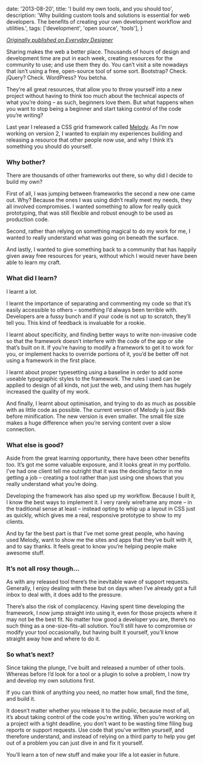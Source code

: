   date: '2013-08-20',
  title: 'I build my own tools, and you should too',
  description: 'Why building custom tools and solutions is essential for web developers. The benefits of creating your own development workflow and utilities.',
  tags: ['development', 'open source', 'tools'],
}

[_Originally published on Everyday Designer_](http://everydaydesigner.net/development/i-build-my-own-tools-and-you-should-too)

Sharing makes the web a better place. Thousands of hours of design and development time are put in each week, creating resources for the community to use; and use them they do. You can’t visit a site nowadays that isn’t using a free, open-source tool of some sort. Bootstrap? Check. jQuery? Check. WordPress? You betcha.

They’re all great resources, that allow you to throw yourself into a new project without having to think too much about the technical aspects of what you’re doing – as such, beginners love them. But what happens when you want to stop being a beginner and start taking control of the code you’re writing?

Last year I released a CSS grid framework called [Melody](//melody.molovo.co). As I’m now working on version 2, I wanted to explain my experiences building and releasing a resource that other people now use, and why I think it’s something you should do yourself.

### Why bother?

There are thousands of other frameworks out there, so why did I decide to build my own?

First of all, I was jumping between frameworks the second a new one came out. Why? Because the ones I was using didn’t really meet my needs, they all involved compromises. I wanted something to allow for really quick prototyping, that was still flexible and robust enough to be used as production code.

Second, rather than relying on something magical to do my work for me, I wanted to really understand what was going on beneath the surface.

And lastly, I wanted to give something back to a community that has happily given away free resources for years, without which I would never have been able to learn my craft.

### What did I learn?

I learnt a lot.

I learnt the importance of separating and commenting my code so that it’s easily accessible to others – something I’d always been terrible with. Developers are a fussy bunch and if your code is not up to scratch, they’ll tell you. This kind of feedback is invaluable for a rookie.

I learnt about specificity, and finding better ways to write non-invasive code so that the framework doesn’t interfere with the code of the app or site that’s built on it. If you’re having to modify a framework to get it to work for you, or implement hacks to override portions of it, you’d be better off not using a framework in the first place.

I learnt about proper typesetting using a baseline in order to add some useable typographic styles to the framework. The rules I used can be applied to design of all kinds, not just the web, and using them has hugely increased the quality of my work.

And finally, I learnt about optimisation, and trying to do as much as possible with as little code as possible. The current version of Melody is just 8kb before minification. The new version is even smaller. The small file size makes a huge difference when you’re serving content over a slow connection.

### What else is good?

Aside from the great learning opportunity, there have been other benefits too. It’s got me some valuable exposure, and it looks great in my portfolio. I’ve had one client tell me outright that it was the deciding factor in me getting a job – creating a tool rather than just using one shows that you really understand what you’re doing.

Developing the framework has also sped up my workflow. Because I built it, I know the best ways to implement it. I very rarely wireframe any more – in the traditional sense at least – instead opting to whip up a layout in CSS just as quickly, which gives me a real, responsive prototype to show to my clients.

And by far the best part is that I’ve met some great people, who having used Melody, want to show me the sites and apps that they’ve built with it, and to say thanks. It feels great to know you’re helping people make awesome stuff.

### It’s not all rosy though…

As with any released tool there’s the inevitable wave of support requests. Generally, I enjoy dealing with these but on days when I’ve already got a full inbox to deal with, it does add to the pressure.

There’s also the risk of complacency. Having spent time developing the framework, I now jump straight into using it, even for those projects where it may not be the best fit. No matter how good a developer you are, there’s no such thing as a one-size-fits-all solution. You’ll still have to compromise or modify your tool occasionally, but having built it yourself, you’ll know straight away how and where to do it.

### So what’s next?

Since taking the plunge, I’ve built and released a number of other tools. Whereas before I’d look for a tool or a plugin to solve a problem, I now try and develop my own solutions first.

If you can think of anything you need, no matter how small, find the time, and build it.

It doesn’t matter whether you release it to the public, because most of all, it’s about taking control of the code you’re writing. When you’re working on a project with a tight deadline, you don’t want to be wasting time filing bug reports or support requests. Use code that you’ve written yourself, and therefore understand, and instead of relying on a third party to help you get out of a problem you can just dive in and fix it yourself.

You’ll learn a ton of new stuff and make your life a lot easier in future.
